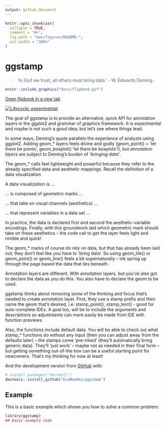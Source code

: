 ```yaml
---
output: github_document
---
```


<!-- README.md is generated from README.Rmd. Please edit that file -->

```r
knitr::opts_chunk$set(
  collapse = TRUE,
  comment = "#>",
  fig.path = "man/figures/README-",
  out.width = "100%"
)
```

# ggstamp

> 'In God we trust, all others must bring data.' - W. Edwards Deming.



```r
knitr::include_graphics("docs/flipbook.gif")
```

[Open flipbook in a new tab](https://evamaerey.github.io/ggstamp/flipbook.html){target="_blank"}

<!-- badges: start -->
[![Lifecycle: experimental](https://img.shields.io/badge/lifecycle-experimental-orange.svg)](https://lifecycle.r-lib.org/articles/stages.html#experimental)
<!-- badges: end -->


The goal of ggstamp is to provide an alternative, quick API for annotation layers in the ggplot2 and grammar of graphics framework.  It is experimental and maybe is not such a good idea; but let's see where things lead. 

In some ways, Deming's quote parallels the experience of analysts using ggplot2.  Adding geom_* layers feels divine and godly (geom_point() = 'let there be points', geom_boxplot() 'let there be boxplots'!), but *annotation layers* are subject to Deming's burden of *'bringing data'*.  

The geom_* calls feel lightweight and powerful because they refer to the already specified data and aesthetic mappings.  Recall the definition of a data visualization 

A data visualization is ...

... is composed of geometric marks ...

... that take on visual channels (aesthetics) ...

... that represent variables in a data set ...

In practice, the data is declared first and second the aesthetic-variable encodings. Finally, with this groundwork laid which geometric mark should take on these aesthetics -- the code call to get the layer feels light and nimble and quick!  

The geom_* marks of course do rely on data, but that has already been laid out; they don't feel like you have to 'bring data'.  So using geom_tile() or geom_point() or geom_line() feels a bit supernaturally -- ink spring up through the page based the data that lies beneath.  



<!-- Annotation layers in grammar of graphics frameworks feel different than adding geom_* layers.  This is because w/ the separation of visual concerns, data is often declared separately from the geom.  The data is foundational and sits below everything.  The ink on the page depends on this underlying data once goem_* layers are declared.   -->

Annotation layers are different.  With annotation layers,  but you've also got to declare the data as you do this.  You also have to declare the geom to be used.

ggstamp thinks about removing some of the thinking and focus that's needed to create annotation layer. First, they use a stamp prefix and then name the geom that's desired, i.e. stamp_point(), stamp_text() - good for auto-complete IDEs.  A goal too, will be to include the arguments and descriptions so adjustments can more easily be made from IDE with function previews.   

Also, the functions include default data.  You will be able to check out what stamp_* functions do without any input (then you can adjust away from the defaults later) -- the stamps come 'pre-inked' (they'll automatically bring generic data).  They'll 'just work' -- maybe not as needed in their final form -- but getting something out-of-the box can be a useful starting point for newcomers.  That's my thinking for now at least!


And the development version from [GitHub](https://github.com/) with:

``` r
# install.packages("devtools")
devtools::install_github("EvaMaeRey/ggstamp")
```
## Example

This is a basic example which shows you how to solve a common problem:

```r
library(ggstamp)
## basic example code
```




